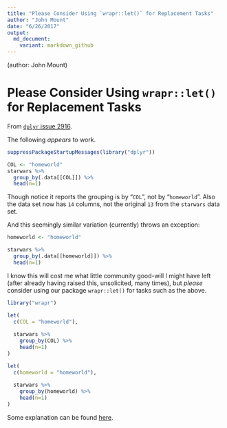 ```yaml
---
title: "Please Consider Using `wrapr::let()` for Replacement Tasks"
author: "John Mount"
date: "6/26/2017"
output:
  md_document:
    variant: markdown_github
---
```


(author: John Mount)

# Please Consider Using `wrapr::let()` for Replacement Tasks

From [`dplyr` issue 2916](https://github.com/tidyverse/dplyr/issues/2916).

The following *appears* to work.

```r
suppressPackageStartupMessages(library("dplyr"))

COL <- "homeworld"
starwars %>%
  group_by(.data[[COL]]) %>%
  head(n=1)
```

Though notice it reports the grouping is by "`COL`", not by "`homeworld`".  Also the data set now has `14` columns, not the original `13` from the `starwars` data set.

And this seemingly similar variation (currently) throws an exception:

```r
homeworld <- "homeworld"

starwars %>%
  group_by(.data[[homeworld]]) %>% 
  head(n=1) 
```

I know this will cost me what little community good-will I might have left (after already having raised this, unsolicited, many times), but *please* consider using our package `wrapr::let()` for tasks such as the above.

```r
library("wrapr")

let(
  c(COL = "homeworld"),
  
  starwars %>%
    group_by(COL) %>%
    head(n=1)
)

let(
  c(homeworld = "homeworld"),
  
  starwars %>%
    group_by(homeworld) %>% 
    head(n=1)
)
```

Some explanation can be found [here](http://www.win-vector.com/blog/2017/06/wrapr-implementation-update/).
